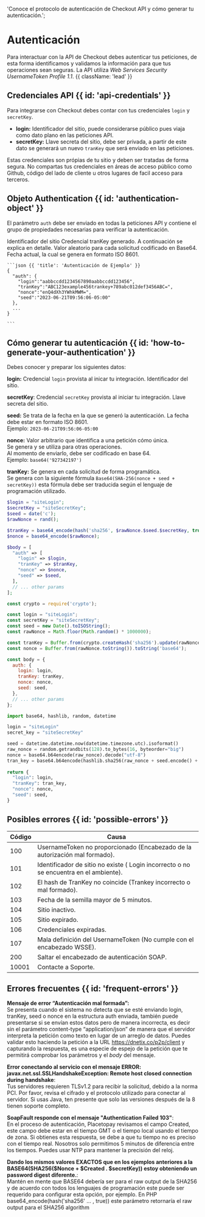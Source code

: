   'Conoce el protocolo de autenticación de Checkout API y cómo generar tu autenticación.';
  
# Autenticación

Para interactuar con la API de Checkout debes autenticar tus peticiones, de esta forma identificamos y validamos la información para que tus operaciones sean seguras. La API utiliza *Web Services Security UsernameToken Profile 1.1*. {{ className: 'lead' }}

## Credenciales API {{ id: 'api-credentials' }}

Para integrarse con Checkout debes contar con tus credenciales `login` y `secretKey`.

- **login:** Identificador del sitio, puede considerarse público pues viaja como dato plano en las peticiones API.
- **secretKey:** Llave secreta del sitio, debe ser privada, a partir de este dato se generará un nuevo `tranKey` que será enviado en las peticiones.

<Note>
  Estas credenciales son própias de tu sitio y deben ser tratadas de forma segura. No compartas tus credenciales en áreas de acceso público como Github, código del lado de cliente u otros lugares de facil acceso para terceros.
</Note>

## Objeto Authentication {{ id: 'authentication-object' }}

El parámetro `auth` debe ser enviado en todas la peticiones API y contiene el grupo de propiedades necesarias para verificar la autenticación.

<Row>
  <Col>
    <Properties>
      <Property name="auth.login" type="string">
        Identificador del sitio
      </Property>
      <Property name="auth.tranKey" type="string">
        Credencial tranKey generado. A continuación se explica en detalle.
      </Property>
      <Property name="auth.nonce" type="string">
        Valor aleatorio para cada solicitud codificado en Base64.
      </Property>
      <Property name="auth.seed" type="string">
        Fecha actual, la cual se genera en formato ISO 8601.
      </Property>
    </Properties>
  </Col>
  <Col sticky>

    ```json {{ 'title': 'Autenticación de Ejemplo' }}
    {    
      "auth": {
        "login":"aabbccdd1234567890aabbccdd123456",
        "tranKey":"ABC123example456trankey+789abc012def3456ABC=",
        "nonce":"enQ4dXh3YWhkMWM=",
        "seed":"2023-06-21T09:56:06-05:00"
      },
      ...
    }

    ```

  </Col>
</Row>


## Cómo generar tu autenticación {{ id: 'how-to-generate-your-authentication' }}

Debes conocer y preparar los siguientes datos:

**login:** Credencial `login` provista al inicar tu integración. Identificador del sitio.

**secretKey**: Credencial `secretKey` provista al iniciar tu integración. Llave secreta del sitio.

**seed:** Se trata de la fecha en la que se generó la autenticación. La fecha debe estar en formato ISO 8601.    
Ejemplo: `2023-06-21T09:56:06-05:00`

**nonce:** Valor arbitrario que identifica a una petición cómo única.   
Se genera y se utiliza para otras operaciones.   
Al momento de enviarlo, debe ser codificado en base 64.   
Ejemplo: `base64('927342197')`

**tranKey:** Se genera en cada solicitud de forma programática.   
Se genera con la siguiente fórmula `Base64(SHA-256(nonce + seed + secretKey))` esta fórmula debe ser traducida según el lenguaje de programación utilizado.


<CodeGroup title="Generate authentication">

```php
$login = "siteLogin";
$secretKey = "siteSecretKey";
$seed = date('c');
$rawNonce = rand();

$tranKey = base64_encode(hash('sha256', $rawNonce.$seed.$secretKey, true));
$nonce = base64_encode($rawNonce);

$body = [
  "auth" => [
    "login" => $login,
    "tranKey" => $tranKey,
    "nonce" => $nonce,
    "seed" => $seed,
  ],
  // ... other params
];
```

```js
const crypto = require('crypto');

const login = "siteLogin";
const secretKey = "siteSecretKey";
const seed = new Date().toISOString();
const rawNonce = Math.floor(Math.random() * 1000000);

const tranKey = Buffer.from(crypto.createHash('sha256').update(rawNonce + seed + secretKey).digest(), 'binary').toString('base64');
const nonce = Buffer.from(rawNonce.toString()).toString('base64');

const body = {
  auth: {
    login: login,
    tranKey: tranKey,
    nonce: nonce,
    seed: seed,
  },
  // ... other params
};
```

```python 
import base64, hashlib, random, datetime

login = "siteLogin"
secret_key = "siteSecretKey"

seed = datetime.datetime.now(datetime.timezone.utc).isoformat()
raw_nonce = random.getrandbits(128).to_bytes(16, byteorder="big")
nonce = base64.b64encode(raw_nonce).decode("utf-8")
tran_key = base64.b64encode(hashlib.sha256(raw_nonce + seed.encode() + secret_key.encode()).digest()).decode("utf-8")
    
return {
  "login": login,
  "tranKey": tran_key,
  "nonce": nonce,
  "seed": seed,
} 
```

</CodeGroup>

## Posibles errores {{ id: 'possible-errors' }}


Código | Causa
---------|----------
 100 | UsernameToken no proporcionado (Encabezado de la autorización mal formado).
 101 | Identificador de sitio no existe ( Login incorrecto o no se encuentra en el ambiente).
 102 | 	El hash de TranKey no coincide (Trankey incorrecto o mal formado).
 103 | Fecha de la semilla mayor de 5 minutos.
 104 | Sitio inactivo.
 105| Sitio expirado.
 106 | Credenciales expiradas.
 107| Mala definición del UsernameToken (No cumple con el encabezado WSSE).
 200| Saltar el encabezado de autenticación SOAP.
 10001| Contacte a Soporte.

## Errores frecuentes {{ id: 'frequent-errors' }}

**Mensaje de error “Autenticación mal formada”:**   
Se presenta cuando el sistema no detecta que se esté enviando login, tranKey, seed o nonce en la estructura auth enviada, también puede presentarse si se envían estos datos pero de manera incorrecta, es decir sin el parámetro content-type “application/json” de manera que el servidor interpreta la petición como texto en lugar de un arreglo de datos. Puedes validar esto haciendo la petición a la URL https://dnetix.co/p2p/client y capturando la respuesta, es una especie de espejo de la petición que te permitirá comprobar los parámetros y el *body* del mensaje.

**Error conectando al servicio con el mensaje ERROR: javax.net.ssl.SSLHandshakeException: Remote host closed connection during handshake**:   
Tus servidores requieren TLSv1.2 para recibir la solicitud, debido a la norma PCI. Por favor, revisa el cifrado y el protocolo utilizado para conectar al servidor. Si usas Java, ten presente que solo las versiones después de la 8 tienen soporte completo.

**SoapFault responde con el mensaje "Authentication Failed 103"**:   
En el proceso de autenticación, Placetopay revisamos el campo Created, este campo debe estar en el tiempo GMT o el tiempo local usando el tiempo de zona. Si obtienes esta respuesta, se debe a que tu tiempo no es preciso con el tiempo real. Nosotros solo permitimos 5 minutos de diferencia entre los tiempos. Puedes usar NTP para mantener la precisión del reloj.

**Dando los mismos valores EXACTOS que en los ejemplos anteriores a la BASE64(SHA256($Nonce + $Created . $secretKey)) estoy obteniendo un password digest diferente.**:   
Mantén en mente que BASE64 debería ser para el raw output de la SHA256 y de acuerdo con todos los lenguajes de programación este puede ser requerido para configurar esta opción, por ejemplo. En PHP base64_encode(hash('sha256' … , true)) este parámetro retornaría el raw output para el SHA256 algorithm

